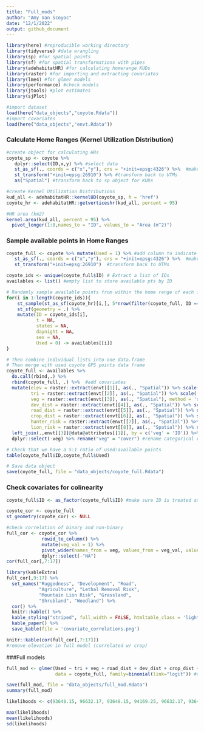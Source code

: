 ```yaml
---
title: "Full_mods"
author: "Amy Van Scoyoc"
date: "12/1/2022"
output: github_document
---
```


```r
library(here) #reproducible working directory
library(tidyverse) #data wrangling
library(sp) #for spatial points
library(sf) #for spatial transformations with pipes
library(adehabitatHR) #for calculating homerange KUDs
library(raster) #for importing and extracting covariates
library(lme4) #for glmer models
library(performance) #check models
library(jtools) #plot estimates
library(sjPlot)
```

```r
#import dataset
load(here("data_objects","coyote.Rdata"))
#import covariates
load(here("data_objects","envt.Rdata"))
```

### Calculate Home Ranges (Kernel Utilization Distribution)
```r
#create object for calculating HRs
coyote_sp <- coyote %>% 
   dplyr::select(ID,x,y) %>% #select data 
   st_as_sf(., coords = c("x","y"), crs = "+init=epsg:4326") %>%  #make spatial object
   st_transform("+init=epsg:26910") %>% #transform back to UTMs
   as("Spatial") #transform back to sp object for KUDs

#create Kernel Utilization Distributions 
kud_all <- adehabitatHR::kernelUD(coyote_sp, h = 'href')
coyote_hr <- adehabitatHR::getverticeshr(kud_all, percent = 95)

#HR area (km2)
kernel.area(kud_all, percent = 95) %>% 
  pivot_longer(1:8,names_to = "ID", values_to = "Area (m^2)")
```

### Sample available points in Home Ranges
```r
coyote_full <- coyote %>% mutate(Used = 1) %>% #add column to indicate used points
   st_as_sf(., coords = c("x","y"), crs = "+init=epsg:4326") %>%  #make spatial object
   st_transform("+init=epsg:26910")  #transform back to UTMs

coyote_ids <- unique(coyote_full$ID) # Extract a list of IDs
availables <- list() #empty list to store available pts by ID

# Randomly sample available points from within the home range of each individual
for(i in 1:length(coyote_ids)){
    st_sample(st_as_sf(coyote_hr)[i,], 5*nrow(filter(coyote_full, ID == coyote_ids[i]))) %>%  #5:1 ratio
    st_sf(geometry = .) %>%
    mutate(ID = coyote_ids[i], 
           t = NA,
           states = NA,
           daynight = NA,
           sex = NA,
           Used = 0) -> availables[[i]]  
}

# Then combine individual lists into one data.frame
# Then merge with used coyote GPS points data frame
coyote_full <- availables %>% 
  do.call(rbind,.) %>% 
  rbind(coyote_full, .) %>%  #add covariates
  mutate(elev = raster::extract(envt[[1]], as(., "Spatial")) %>% scale(., center = TRUE, scale = TRUE),
         tri = raster::extract(envt[[2]], as(., "Spatial")) %>% scale(., center = TRUE, scale = TRUE),
         veg = raster::extract(envt[[3]], as(., "Spatial"), method = 'simple', factors = TRUE), 
         dev_dist = raster::extract(envt[[4]], as(., "Spatial")) %>% scale(., center = TRUE, scale = TRUE),
         road_dist = raster::extract(envt[[5]], as(., "Spatial")) %>% scale(., center = TRUE, scale = TRUE),
         crop_dist = raster::extract(envt[[6]], as(., "Spatial")) %>% scale(., center = TRUE, scale = TRUE), 
         hunter_risk = raster::extract(envt[[7]], as(., "Spatial")) %>% scale(., center = TRUE, scale = TRUE),
         lion_risk = raster::extract(envt[[8]], as(., "Spatial")) %>% scale(., center = TRUE, scale = TRUE)) %>% 
  left_join(.,envt[[3]]@data@attributes[[1]], by = c('veg' = 'ID')) %>%  #join categorical vegetation type names
  dplyr::select(-veg) %>% rename("veg" = "cover") #rename categorical veg column

# Check that we have a 5:1 ratio of used:available points
table(coyote_full$ID,coyote_full$Used)
```

```r
# Save data object
save(coyote_full, file = "data_objects/coyote_full.Rdata")
```

### Check covariates for colinearity
```r
coyote_full$ID <- as_factor(coyote_full$ID) #make sure ID is treated as a factor

coyote_cor <- coyote_full
st_geometry(coyote_cor) <- NULL

#check correlation of binary and non-binary  
full_cor <- coyote_cor %>% 
             rowid_to_column() %>% 
             mutate(veg_val = 1) %>% 
             pivot_wider(names_from = veg, values_from = veg_val, values_fill = 0) %>% 
             dplyr::select(-"NA") 
cor(full_cor[,7:17])

library(kableExtra)
full_cor[,9:17] %>% 
  set_names("Ruggedness", "Development", "Road", 
            "Agriculture", "Lethal Removal Risk", 
            "Mountain Lion Risk", "Grassland", 
            "Shrubland", "Woodland") %>% 
  cor() %>% 
  knitr::kable() %>% 
  kable_styling("striped", full_width = FALSE, htmltable_class = 'lightable-classic-2') %>% 
  kable_paper() %>% 
  save_kable(file = 'covariate_correlations.png') 

knitr::kable(cor(full_cor[,7:17]))
#remove elevation in full model (correlated w/ crop)
```

###Full models 
```r
full_mod <- glmer(Used ~ tri + veg + road_dist + dev_dist + crop_dist + hunter_risk + lion_risk + (1|ID), 
                  data = coyote_full, family=binomial(link="logit")) #drop elev (correlated w/ crop)

save(full_mod, file = "data_objects/full_mod.Rdata")
summary(full_mod)
```


```r
likelihoods <- c(93648.15, 96632.17, 93648.15, 94169.25, 96632.17, 93648.15, 96632.17, 94169.25, 93648.15, 93648.15, 96632.17, 93648.15, 93648.15, 93648.15, 96632.17, 96632.17, 93648.15, 93648.15, 94169.25, 93648.15, 93648.15, 93648.15, 93648.15, 93648.15, 93650.15)

max(likelihoods)
mean(likelihoods)
sd(likelihoods)
```

